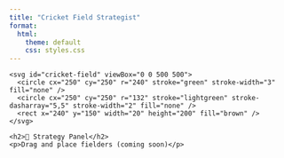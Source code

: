 ```yaml
---
title: "Cricket Field Strategist"
format:
  html:
    theme: default
    css: styles.css
---
```


<div id="app-container">
  <div id="field-container">
    <svg id="cricket-field" viewBox="0 0 500 500">
      <circle cx="250" cy="250" r="240" stroke="green" stroke-width="3" fill="none" />
      <circle cx="250" cy="250" r="132" stroke="lightgreen" stroke-dasharray="5,5" stroke-width="2" fill="none" />
      <rect x="240" y="150" width="20" height="200" fill="brown" />
    </svg>
  </div>

  <div id="sidebar">
    <h2>📝 Strategy Panel</h2>
    <p>Drag and place fielders (coming soon)</p>
  </div>
</div>
